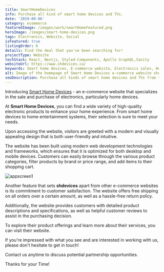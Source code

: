 ```yaml
---
title: SmartHomeDevices
info: Purchase all kind of smart home devices and TVs.
date: '2019-09-06'
category: ecommerce
featuredImage: /images/work/smartHomeFeatured.png
heroImage: /images/smart-home-devices.png
tags: Electronics, Website, Social
isFeatured: true
listingOrder: 6
details: Find the deal that you've been searching for!
projectType: Website
techStack: React, Nextjs, Styled-Components, Apollo GraphQL,Sanity
websiteUrl: https://www.shdevices.ca/
keywords: Smart home devices, E-commerce website, Electronics sales, Home devices, Affordable prices, Latest devices, Upgrade TV, Savings, Satisfactory condition, Up-to-date, Visit site.
alt: Image of the homepage of Smart Home Devices e-commerce website showing different smart home devices and TVs
seoDescription: Purchase all kinds of smart home devices and TVs from the e-commerce website Smart Home Devices. Find the deal you've been searching for with savings on up-to-date, latest devices in good and satisfactory condition. Explore the site for more information.
---
```


Introducing [Smart Home Devices](https://www.shdevices.ca/) - an e-commerce website that specializes in the sale and purchase of electronics, particularly home devices.

At **Smart Home Devices**, you can find a wide variety of high-quality electronic products to enhance your home experience. From smart home devices to home entertainment systems, their selection is sure to meet your needs.

Upon accessing the website, visitors are greeted with a modern and visually appealing design that is both user-friendly and intuitive.

The website has been built using modern web development technologies and frameworks, which ensures that it is optimized for both desktop and mobile devices. Customers can easily browse through the various product categories, filter products by brand or price range, and add items to their shopping cart.

![appscreen1](../images/shdevices-home-page.png)

Another feature that sets **shdevices** apart from other e-commerce websites is its commitment to customer satisfaction. The website offers free shipping on all orders over a certain amount, as well as a hassle-free return policy.

Additionally, the website provides customers with detailed product descriptions and specifications, as well as helpful customer reviews to assist in the purchasing decision.

To explore their product offerings and learn more about their services, you can visit their website.

If you're impressed with what you see and are interested in working with us, please don't hesitate to get in touch!

Contact us anytime to discuss potential partnership opportunities.

Thanks for your Time!
